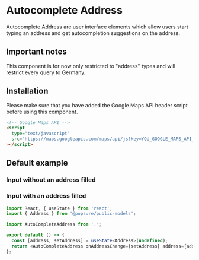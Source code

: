 


<Meta title="JSX/Autocomplete Address" component={AutocompleteAddress} />

# Autocomplete Address

Autocomplete Address are user interface elements which allow users start typing an address and get autocompletion suggestions on the address.

## Important notes

This component is for now only restricted to "address" types and will restrict every query to Germany.

## Installation

Please make sure that you have added the Google Maps API header script before using this component.

```html
<!-- Google Maps API -->
<script
  type="text/javascript"
  src="https://maps.googleapis.com/maps/api/js?key=YOU_GOOGLE_MAPS_API_KEY=places"
></script>
```

## Default example

### Input without an address filled

<WithoutAddress />

### Input with an address filled

<WithAddress />

```typescript
import React, { useState } from 'react';
import { Address } from '@popsure/public-models';

import AutoCompleteAddress from '.';

export default () => {
  const [address, setAddress] = useState<Address>(undefined);
  return <AutoCompleteAddress onAddressChange={setAddress} address={address} />;
};
```
